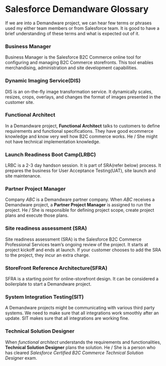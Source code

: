 

<Layout>
<SEO title="Salesforce Demandware Glossary" />
<JSLayout>

# Salesforce Demandware Glossary

If we are into a Demandware project, we can hear few terms or phrases used my either team members or from Salesforce team. It is good to have a brief understanding of these terms and what is expected out of it.

### Business Manager

Business Manager is the Salesforce B2C Commerce online tool for configuring and managing B2C Commerce storefronts. This tool enables merchandising, administration and site development capabilities.

### Dynamic Imaging Service(DIS)

DIS is an on-the-fly image transformation service. It dynamically scales, resizes, crops, overlays, and changes the format of images presented in the customer site.

### Functional Architect

In a Demandware project, __Functional Architect__ talks to customers to define requirements and functional specifications. They have good ecommerce knowledge and know very well how B2C commerce works. He / She might not have technical implementation knowledge.

### Launch Readiness Boot Camp(LRBC)

LRBC is a 2-3 day handson session. It is part of SRA(refer below) process. It prepares the business for User Acceptance Testing(UAT), site launch and site maintenance.

### Partner Project Manager

Company _ABC_ is a Demandware partner company. When _ABC_ receives a Demandware project, a __Partner Project Manager__ is assigned to run the project. He / She is responsible for defining project scope, create project plans and execute those plans.

### Site readiness assessment (SRA)

Site readiness assessment (SRA) is the Salesforce B2C Commerce Professional Services team’s ongoing review of the project. It starts at project kickoff and ends at launch. If your customer chooses to add the SRA to the project, they incur an extra charge.

### StoreFront Reference Architecture(SFRA)

SFRA is a starting point for online-storefront design. It can be considered a boilerplate to start a Demandware project.

### System Integration Testing(SIT)

A Demandware projects might be communicating with various third party systems. We need to make sure that all integrations work smoothly after an update. SIT makes sure that all integrations are working fine.

### Technical Solution Designer

When _functional architect_ understands the requirements and functionalities, __Technical Solution Designer__ plans the solution. He / She is a person who has cleared _Salesforce Certified B2C Commerce Technical Solution Designer_ exam.

</JSLayout>
</Layout>
